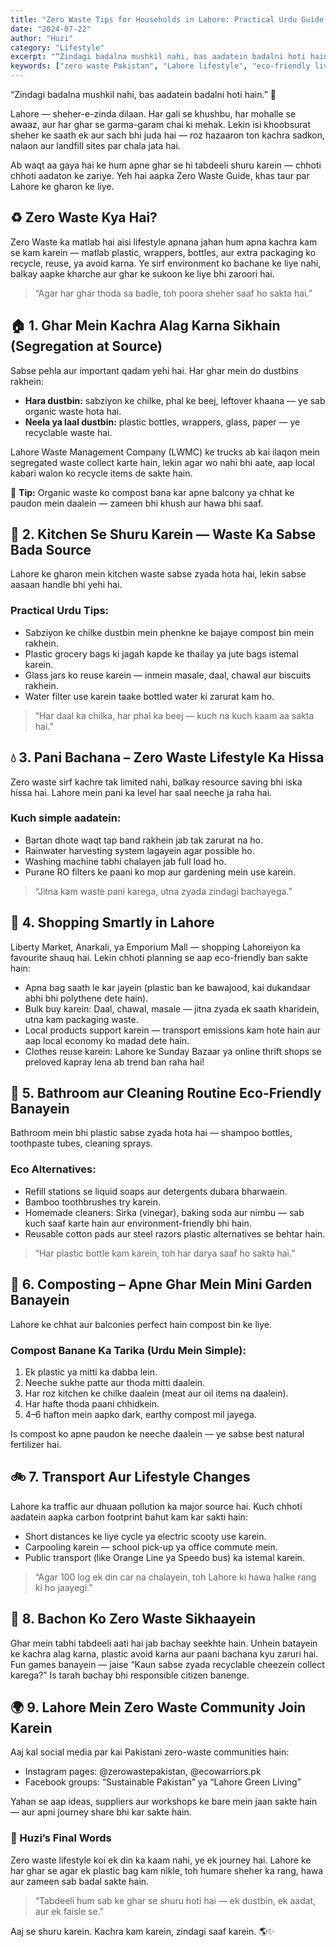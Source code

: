```yaml
---
title: "Zero Waste Tips for Households in Lahore: Practical Urdu Guide (By Huzi)"
date: "2024-07-22"
author: "Huzi"
category: "Lifestyle"
excerpt: "“Zindagi badalna mushkil nahi, bas aadatein badalni hoti hain.” Lahore — sheher-e-zinda dilaan. Har gali se khushbu, har mohalle se awaaz, aur har ghar se garma-garam chai ki mehak."
keywords: ["zero waste Pakistan", "Lahore lifestyle", "eco-friendly living", "sustainable living Urdu", "how to reduce waste at home"]
---
```


“Zindagi badalna mushkil nahi, bas aadatein badalni hoti hain.” 🌱

Lahore — sheher-e-zinda dilaan. Har gali se khushbu, har mohalle se awaaz, aur har ghar se garma-garam chai ki mehak. Lekin isi khoobsurat sheher ke saath ek aur sach bhi juda hai — roz hazaaron ton kachra sadkon, nalaon aur landfill sites par chala jata hai.

Ab waqt aa gaya hai ke hum apne ghar se hi tabdeeli shuru karein — chhoti chhoti aadaton ke zariye.
Yeh hai aapka Zero Waste Guide, khas taur par Lahore ke gharon ke liye.

## ♻️ Zero Waste Kya Hai?

Zero Waste ka matlab hai aisi lifestyle apnana jahan hum apna kachra kam se kam karein — matlab plastic, wrappers, bottles, aur extra packaging ko recycle, reuse, ya avoid karna.
Ye sirf environment ko bachane ke liye nahi, balkay aapke kharche aur ghar ke sukoon ke liye bhi zaroori hai.

> “Agar har ghar thoda sa badle, toh poora sheher saaf ho sakta hai.”

## 🏠 1. Ghar Mein Kachra Alag Karna Sikhain (Segregation at Source)

Sabse pehla aur important qadam yehi hai. Har ghar mein do dustbins rakhein:

*   **Hara dustbin:** sabziyon ke chilke, phal ke beej, leftover khaana — ye sab organic waste hota hai.
*   **Neela ya laal dustbin:** plastic bottles, wrappers, glass, paper — ye recyclable waste hai.

Lahore Waste Management Company (LWMC) ke trucks ab kai ilaqon mein segregated waste collect karte hain, lekin agar wo nahi bhi aate, aap local kabari walon ko recycle items de sakte hain.

🌿 **Tip:** Organic waste ko compost bana kar apne balcony ya chhat ke paudon mein daalein — zameen bhi khush aur hawa bhi saaf.

## 🥕 2. Kitchen Se Shuru Karein — Waste Ka Sabse Bada Source

Lahore ke gharon mein kitchen waste sabse zyada hota hai, lekin sabse aasaan handle bhi yehi hai.

### Practical Urdu Tips:

*   Sabziyon ke chilke dustbin mein phenkne ke bajaye compost bin mein rakhein.
*   Plastic grocery bags ki jagah kapde ke thailay ya jute bags istemal karein.
*   Glass jars ko reuse karein — inmein masale, daal, chawal aur biscuits rakhein.
*   Water filter use karein taake bottled water ki zarurat kam ho.

> “Har daal ka chilka, har phal ka beej — kuch na kuch kaam aa sakta hai.”

## 💧 3. Pani Bachana – Zero Waste Lifestyle Ka Hissa

Zero waste sirf kachre tak limited nahi, balkay resource saving bhi iska hissa hai. Lahore mein pani ka level har saal neeche ja raha hai.

### Kuch simple aadatein:

*   Bartan dhote waqt tap band rakhein jab tak zarurat na ho.
*   Rainwater harvesting system lagayein agar possible ho.
*   Washing machine tabhi chalayen jab full load ho.
*   Purane RO filters ke paani ko mop aur gardening mein use karein.

> “Jitna kam waste pani karega, utna zyada zindagi bachayega.”

## 🛒 4. Shopping Smartly in Lahore

Liberty Market, Anarkali, ya Emporium Mall — shopping Lahoreiyon ka favourite shauq hai. Lekin chhoti planning se aap eco-friendly ban sakte hain:

*   Apna bag saath le kar jayein (plastic ban ke bawajood, kai dukandaar abhi bhi polythene dete hain).
*   Bulk buy karein: Daal, chawal, masale — jitna zyada ek saath kharidein, utna kam packaging waste.
*   Local products support karein — transport emissions kam hote hain aur aap local economy ko madad dete hain.
*   Clothes reuse karein: Lahore ke Sunday Bazaar ya online thrift shops se preloved kapray lena ab trend ban raha hai!

## 🧴 5. Bathroom aur Cleaning Routine Eco-Friendly Banayein

Bathroom mein bhi plastic sabse zyada hota hai — shampoo bottles, toothpaste tubes, cleaning sprays.

### Eco Alternatives:

*   Refill stations se liquid soaps aur detergents dubara bharwaein.
*   Bamboo toothbrushes try karein.
*   Homemade cleaners: Sirka (vinegar), baking soda aur nimbu — sab kuch saaf karte hain aur environment-friendly bhi hain.
*   Reusable cotton pads aur steel razors plastic alternatives se behtar hain.

> “Har plastic bottle kam karein, toh har darya saaf ho sakta hai.”

## 🌳 6. Composting – Apne Ghar Mein Mini Garden Banayein

Lahore ke chhat aur balconies perfect hain compost bin ke liye.

### Compost Banane Ka Tarika (Urdu Mein Simple):

1.  Ek plastic ya mitti ka dabba lein.
2.  Neeche sukhe patte aur thoda mitti daalein.
3.  Har roz kitchen ke chilke daalein (meat aur oil items na daalein).
4.  Har hafte thoda paani chhidkein.
5.  4–6 hafton mein aapko dark, earthy compost mil jayega.

Is compost ko apne paudon ke neeche daalein — ye sabse best natural fertilizer hai.

## 🚲 7. Transport Aur Lifestyle Changes

Lahore ka traffic aur dhuaan pollution ka major source hai.
Kuch chhoti aadatein aapka carbon footprint bahut kam kar sakti hain:

*   Short distances ke liye cycle ya electric scooty use karein.
*   Carpooling karein — school pick-up ya office commute mein.
*   Public transport (like Orange Line ya Speedo bus) ka istemal karein.

> “Agar 100 log ek din car na chalayein, toh Lahore ki hawa halke rang ki ho jaayegi.”

## 🌼 8. Bachon Ko Zero Waste Sikhaayein

Ghar mein tabhi tabdeeli aati hai jab bachay seekhte hain.
Unhein batayein ke kachra alag karna, plastic avoid karna aur paani bachana kyu zaruri hai.
Fun games banayein — jaise “Kaun sabse zyada recyclable cheezein collect karega?”
Is tarah bachay bhi responsible citizen banenge.

## 🌍 9. Lahore Mein Zero Waste Community Join Karein

Aaj kal social media par kai Pakistani zero-waste communities hain:

*   Instagram pages: @zerowastepakistan, @ecowarriors.pk
*   Facebook groups: “Sustainable Pakistan” ya “Lahore Green Living”

Yahan se aap ideas, suppliers aur workshops ke bare mein jaan sakte hain — aur apni journey share bhi kar sakte hain.

### 💚 Huzi’s Final Words

Zero waste lifestyle koi ek din ka kaam nahi, ye ek journey hai.
Lahore ke har ghar se agar ek plastic bag kam nikle, toh humare sheher ka rang, hawa aur zameen sab badal sakte hain.

> “Tabdeeli hum sab ke ghar se shuru hoti hai — ek dustbin, ek aadat, aur ek faisle se.”

Aaj se shuru karein.
Kachra kam karein, zindagi saaf karein. 🌎✨
